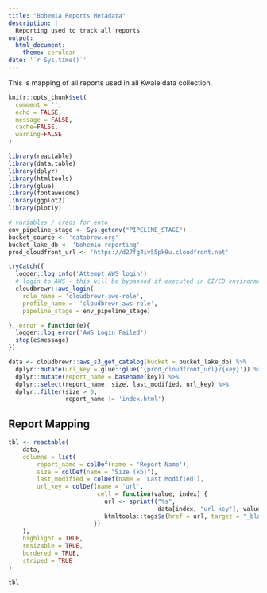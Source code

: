 ```yaml
---
title: "Bohemia Reports Metadata"
description: |
  Reporting used to track all reports
output:
  html_document:
    theme: cerulean
date: '`r Sys.time()`'
---
```


This is mapping of all reports used in all Kwale data collection.

```r
knitr::opts_chunk$set(
  comment = '', 
  echo = FALSE,
  message = FALSE,
  cache=FALSE,
  warning=FALSE
)
```

```r
library(reactable)
library(data.table)
library(dplyr)
library(htmltools)
library(glue)
library(fontawesome)
library(ggplot2)
library(plotly)
```


```r
# variables / creds for ento
env_pipeline_stage <- Sys.getenv("PIPELINE_STAGE")
bucket_source <- 'databrew.org'
bucket_lake_db <- 'bohemia-reporting'
prod_cloudfront_url <- 'https://d27fg4iv55pk9u.cloudfront.net'

tryCatch({
  logger::log_info('Attempt AWS login')
  # login to AWS - this will be bypassed if executed in CI/CD environment
  cloudbrewr::aws_login(
    role_name = 'cloudbrewr-aws-role',
    profile_name =  'cloudbrewr-aws-role',
    pipeline_stage = env_pipeline_stage)

}, error = function(e){
  logger::log_error('AWS Login Failed')
  stop(e$message)
})
```
```r
data <- cloudbrewr::aws_s3_get_catalog(bucket = bucket_lake_db) %>%
  dplyr::mutate(url_key = glue::glue('{prod_cloudfront_url}/{key}')) %>%
  dplyr::mutate(report_name = basename(key)) %>%
  dplyr::select(report_name, size, last_modified, url_key) %>%
  dplyr::filter(size > 0,
                report_name != 'index.html') 
```

## Report Mapping

```r
tbl <- reactable(
    data,
    columns = list(
        report_name = colDef(name = 'Report Name'),
        size = colDef(name = "Size (kb)"),
        last_modified = colDef(name = 'Last Modified'),
        url_key = colDef(name = 'url',
                         cell = function(value, index) {
                           url <- sprintf("%s", 
                                          data[index, "url_key"], value)
                           htmltools::tags$a(href = url, target = "_blank", 'url')
                        })
    ),
    highlight = TRUE,
    resizable = TRUE,
    bordered = TRUE,
    striped = TRUE
)

tbl
```

